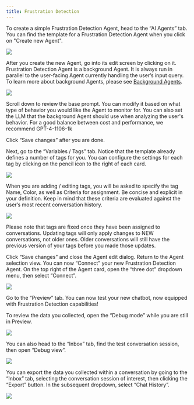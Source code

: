 ```yaml
---
title: Frustration Detection
---
```


To create a simple Frustration Detection Agent, head to the “AI Agents” tab. You can find the template for
a Frustration Detection Agent when you click on "Create new Agent".

<Frame>
  <img src="/images/frustration-detection-1.png" />
</Frame>

After you create the new Agent, go into its edit screen by clicking on it. Frustration Detection Agent is a background Agent.
It is always run in parallel to the user-facing Agent currently handling the user’s input query.
To learn more about background Agents, please see [Background Agents](/background-agents).

<Frame>
  <img src="/images/frustration-detection-2.png" />
</Frame>

Scroll down to review the base prompt. You can modify it based on what type of behavior
you would like the Agent to monitor for. You can also set the LLM that the background Agent
should use when analyzing the user's behavior. For a good balance between cost and performance, we recommend GPT-4-1106-1k

Click “Save changes” after you are done.

Next, go to the “Variables / Tags” tab. Notice that the template already defines a number of tags for you.
You can configure the settings for each tag by clicking on the pencil icon to the right of each card.

<Frame>
  <img src="/images/frustration-detection-3.png" />
</Frame>

When you are adding / editing tags, you will be asked to specify the tag Name, Color, as well as
Criteria for assignment. Be concise and explicit in your definition. Keep in mind that these criteria
are evaluated against the user’s most recent conversation history.

<Frame>
  <img src="/images/frustration-detection-4.png" />
</Frame>

Please note that tags are fixed once they have been assigned to conversations. Updating tags will only
apply changes to NEW conversations, not older ones. Older conversations will still have the previous version
of your tags before you made those updates.

Click “Save changes” and close the Agent edit dialog. Return to the Agent selection view.
You can now “Connect” your new Frustration Detection Agent. On the top right of the Agent card,
open the “three dot” dropdown menu, then select “Connect”.

<Frame>
  <img src="/images/frustration-detection-5.png" />
</Frame>

Go to the “Preview” tab. You can now test your new chatbot, now equipped with Frustration Detection capabilities!

To review the data you collected, open the “Debug mode” while you are still in Preview.

<Frame>
  <img src="/images/frustration-detection-6.png" />
</Frame>

You can also head to the “Inbox” tab, find the test conversation session, then open “Debug view”.

<Frame>
  <img src="/images/frustration-detection-7.png" />
</Frame>

You can export the data you collected within a conversation by going to the “Inbox” tab, selecting the conversation session of
interest, then clicking the “Export” button. In the subsequent dropdown, select “Chat History”.

<Frame>
  <img src="/images/frustration-detection-8.png" />
</Frame>
